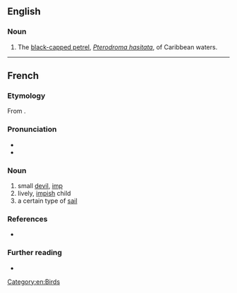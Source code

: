 ==English==

===Noun===
{{en-noun}}

# The [[black-capped petrel]], ''[[Pterodroma hasitata]]'', of Caribbean waters.

[[Category:en:Birds]]

----

==French==

===Etymology===
From {{suffix|fr|diable|t1=devil|ot|in}}.

===Pronunciation===
* {{fr-IPA}}
* {{audio|fr|Fr-Paris--diablotin.ogg|Audio (Paris)}}

===Noun===
{{fr-noun|m}}

# small [[devil]], [[imp]]
# lively, [[impish]] child
# a certain type of [[sail]]

===References===
* {{R:NPLarousse}}

===Further reading===
* {{R:TLFi}}